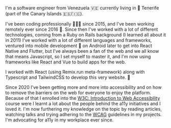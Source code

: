 I'm a software engineer from Venezuela 🇻🇪 currently living in 🌅 Tenerife (part of the Canary Islands 🇪🇸/🇮🇨).

I've been coding professionally 🧑🏻‍💻 since 2015, and I've been working remotely ever since 2016 💪. Since then I've worked with a lot of different technologies, coming from a Ruby on Rails background (I learned all about it in 2011) I've worked with a lot of different languages and frameworks, ventured into mobile development 📱 on Android later to get into React Native and Flutter, but I've always been a fan of the web and we all know that means Javascript, so I set myself to master it, and I'm now using frameworks like React and Vue to build apps for the web.

I worked with React (using Remix.run meta-framework) along with Typescript and TailwindCSS to develop this very website. 💄

Since 2020 I've been getting more and more into accessibility and on how to remove the barriers on the web for everyone to enjoy the platform. Because of that I enrolled into the [W3C: Introduction to Web Accessibility](https://courses.edx.org/certificates/e7d6d1981b974b16b6594ae8225d6a51) course were I learnt a lot about the people behind the a11y initiatives and I loved it. I'm now furthering my knowledge on the topic by reading articles, watching talks and trying adhering to the [WCAG](https://www.w3.org/WAI/standards-guidelines/wcag/) guidelines in my projects. I'm advocating for a11y in my workplace ever since.
